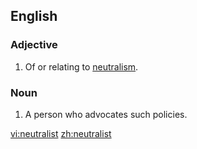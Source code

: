 ==English==

===Adjective===
{{en-adj}}

# Of or relating to [[neutralism]].

===Noun===
{{en-noun}}

# A person who advocates such policies.

[[vi:neutralist]]
[[zh:neutralist]]